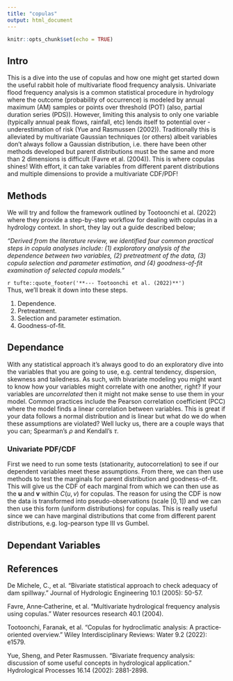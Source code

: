 ```yaml
---
title: "copulas"
output: html_document
---
```


```r
knitr::opts_chunk$set(echo = TRUE)
```

## Intro  

This is a dive into the use of copulas and how one might get started down the useful rabbit hole of multivariate flood frequency analysis. Univariate flood frequency analysis is a common statistical procedure in hydrology where the outcome (probability of occurrence) is modeled by annual maximum (AM) samples or points over threshold (POT) (also, partial duration series (PDS)). However, limiting this analysis to only one variable (typically annual peak flows, rainfall, etc) lends itself to potential over -underestimation of risk (Yue and Rasmussen (2002)). Traditionally this is alleviated by multivariate Gaussian techniques (or others) albeit variables don't always follow a Gaussian distribution, i.e. there have been other methods developed but parent distributions must be the same and more than 2 dimensions is difficult (Favre et al. (2004)). This is where copulas shines! With effort, it can take variables from different parent distributions and multiple dimensions to provide a multivariate CDF/PDF!  

## Methods  

We will try and follow the framework outlined by Tootoonchi et al. (2022) where they provide a step-by-step workflow for dealing with copulas in a hydrology context. In short, they lay out a guide described below;

_"Derived from the literature review, we identified four common practical steps in copula analyses include: (1) exploratory
analysis of the dependence between two variables, (2) pretreatment of the data, (3) copula selection and parameter estimation, and (4) goodness-of-fit examination of selected copula models."_  

`r tufte::quote_footer('**--- Tootoonchi et al. (2022)**')` 
<br>
Thus, we'll break it down into these steps.  

1. Dependence.  
2. Pretreatment. 
3. Selection and parameter estimation.  
4. Goodness-of-fit.  

## Dependance  

With any statistical approach it's always good to do an exploratory dive into the variables that you are going to use, e.g. central tendency, dispersion, skewness and tailedness. As such, with bivariate modeling you might want to know how your variables might correlate with one another, right? If your variables are _uncorrelated_ then it might not make sense to use them in your model. Common practices include the Pearson correlation coefficient (PCC) where the model finds a linear correlation between variables. This is great if your data follows a normal distribution and is linear but what do we do when these assumptions are violated? Well lucky us, there are a couple ways that you can; Spearman's $\rho$ and Kendall's $\tau$.

### Univariate PDF/CDF  

First we need to run some tests (stationarity, autocorrelation) to see if our dependent variables meet these assumptions. From there, we can then use methods to test the marginals for parent distribution and goodness-of-fit. This will give us the CDF of each marginal from which we can then use as the __u__ and __v__ within $C(u,v)$ for copulas. The reason for using the CDF is now the data is transformed into pseudo-observations (scale $[0,1]$) and we can then use this form (uniform distributions) for copulas. This is really useful since we can have marginal distributions that come from different parent distributions, e.g. log-pearson type III vs Gumbel.  

## Dependant Variables  


## References  

De Michele, C., et al. "Bivariate statistical approach to check adequacy of dam spillway." Journal of Hydrologic Engineering 10.1 (2005): 50-57.  

Favre, Anne‐Catherine, et al. "Multivariate hydrological frequency analysis using copulas." Water resources research 40.1 (2004).  

Tootoonchi, Faranak, et al. "Copulas for hydroclimatic analysis: A practice‐oriented overview." Wiley Interdisciplinary Reviews: Water 9.2 (2022): e1579.  

Yue, Sheng, and Peter Rasmussen. "Bivariate frequency analysis: discussion of some useful concepts in hydrological application." Hydrological Processes 16.14 (2002): 2881-2898.
